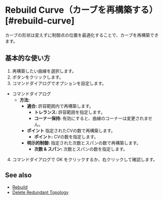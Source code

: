 
# Rebuild Curve（カーブを再構築する）[#rebuild-curve]

<Reference shortcut="" command="Rebuild Curve" button="コマンドバー右" buttonIcon='button-rebuild' />

カーブの形状は変えずに制御点の位置を最適化することで、カーブを再構築できます。

## 基本的な使い方

1. 再構築したい曲線を選択します。
2. <ButtonIcon type="button-rebuild" /> ボタンをクリックします。
3. コマンドダイアログでオプションを設定します。
  - <Kst>コマンドダイアログ</Kst>
    - **方法:**
      - **適合:** 許容範囲内で再構築します。
        - **トレランス:** 許容範囲を指定します。
        - **コーナー保持:** 有効にすると、曲線のコーナーは変更されません。
      - **ポイント** 指定されたCVの数で再構築します。
        - **ポイント:** CVの数を指定します。
      - **明示的制御:** 指定された次数とスパンの数で再構築します。
        - **次数 & スパン:** 次数とスパンの数を指定します。
4. コマンドダイアログで OK をクリックするか、右クリックして確認します。

<VideoPlayer fileName="rebuild-curve"/>

## See also
- [Rebuild](rebuild)
- [Delete Redundant Topology](delete-redundant-topology)